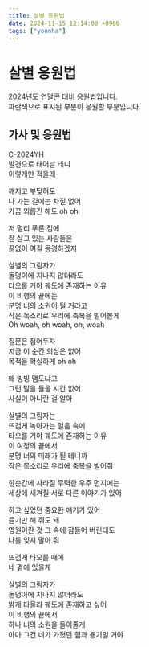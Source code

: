 ```yaml
---
title: 살별 응원법
date: 2024-11-15 12:14:00 +0900
tags: ["yoonha"]
---
```



# 살별 응원법

2024년도 연말콘 대비 응원법입니다.<br />
<BlueText>파란색</BlueText>으로 표시된 부분이 응원할 부분입니다.

## 가사 및 응원법

<BlueText>C-2024YH</BlueText><br />
발견으로 태어날 테니<br />
이렇게만 적을래<br />

<BlueText>깨지고 부딪혀도</BlueText><br />
나 가는 길에는 차질 없어<br />
가끔 외롭긴 해도 oh oh<br />

저 멀리 푸른 점에<br />
잘 살고 있는 사람들은<br />
끝없이 여길 동경하겠지<br />

살별의 그림자가<br />
<BlueText>돌덩이에 지나지 않더라도</BlueText><br />
타오를 거야 <BlueText>궤도에 존재하는 이유</BlueText><br />
이 비행의 끝에는<br />
<BlueText>분명 너의 소원이 될 거라고</BlueText><br />
작은 목소리로 <BlueText>우리에 축복을 빌어볼게</BlueText><br />
Oh woah, oh woah, oh, woah<br />

<BlueText>질문은 접어두자</BlueText><br />
지금 이 순간 의심은 없어<br />
목적을 확실하게 oh oh<br />

왜 빙빙 맴도냐고<br />
그런 말을 들을 시간 없어<br />
사실이 아니란 걸 알아<br />

살별의 그림자는<br />
<BlueText>뜨겁게 녹아가는 얼음 속에</BlueText><br />
타오를 거야 <BlueText>궤도에 존재하는 이유</BlueText><br />
이 여정의 끝에서<br />
<BlueText>분명 너의 미래가 될 테니까</BlueText><br />
작은 목소리로 <BlueText>우리에 축복을 빌어줘</BlueText><br />


<BlueText>한순간에 사라질 무력한 우주 먼지에는</BlueText><br />
<BlueText>세상에 새겨질 서로 다른 이야기가 있어</BlueText><br />

하고 싶었던 중요한 얘기가 있어<br />
듣기만 해 줘도 돼<br />
영원이란 것 그 속에 잠들어 버린대도<br />
나를 잊지 말아 줘<br />

<BlueText>뜨겁게 타오를 때에</BlueText><br />
<BlueText>네 곁에 있을게</BlueText><br />

살별의 그림자가<br />
<BlueText>돌덩이에 지나지 않더라도</BlueText><br />
밝게 타올라 <BlueText>궤도에 존재하고 싶어</BlueText><br />
<BlueText>이 비행의 끝에서</BlueText><br />
<BlueText>하나 너의 소원을 들어줄게</BlueText><br />
<BlueText>아마 그건 네가 가졌던 힘과 용기일 거야</BlueText><br />
